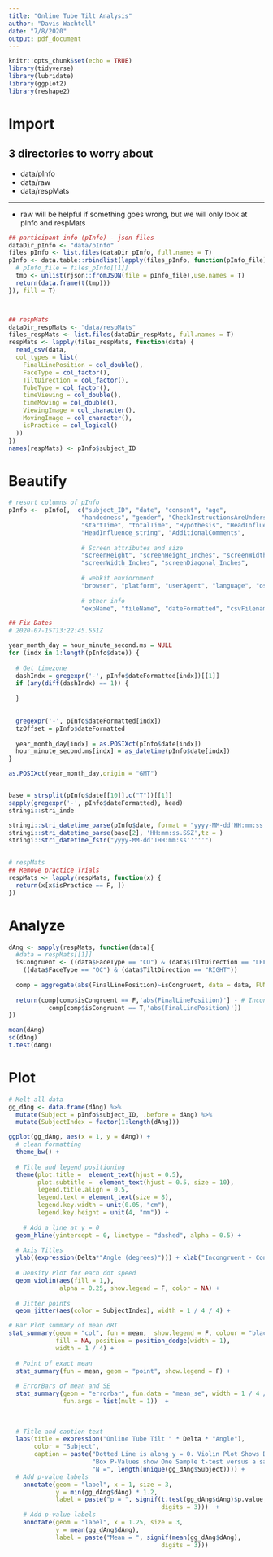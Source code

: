 ```yaml
---
title: "Online Tube Tilt Analysis"
author: "Davis Wachtell"
date: "7/8/2020"
output: pdf_document
---
```


```r
knitr::opts_chunk$set(echo = TRUE)
library(tidyverse)
library(lubridate)
library(ggplot2)
library(reshape2)
```

# Import
## 3 directories to worry about
- data/pInfo 
- data/raw
- data/respMats   

---

* raw will be helpful if something goes wrong, but we will only look at pInfo and respMats
```r
## participant info (pInfo) - json files
dataDir_pInfo <- "data/pInfo"
files_pInfo <- list.files(dataDir_pInfo, full.names = T)
pInfo <- data.table::rbindlist(lapply(files_pInfo, function(pInfo_file) {
  # pInfo_file = files_pInfo[[1]]
  tmp <- unlist(rjson::fromJSON(file = pInfo_file),use.names = T)
  return(data.frame(t(tmp)))
}), fill = T)



## respMats
dataDir_respMats <- "data/respMats"
files_respMats <- list.files(dataDir_respMats, full.names = T)
respMats <- lapply(files_respMats, function(data) {
  read_csv(data, 
  col_types = list(
    FinalLinePosition = col_double(),
    FaceType = col_factor(),
    TiltDirection = col_factor(),
    TubeType = col_factor(),
    timeViewing = col_double(),
    timeMoving = col_double(),
    ViewingImage = col_character(),
    MovingImage = col_character(),
    isPractice = col_logical()
  ))
})
names(respMats) <- pInfo$subject_ID

```



# Beautify
```r
# resort columns of pInfo
pInfo <-  pInfo[,  c("subject_ID", "date", "consent", "age",
                    "handedness", "gender", "CheckInstructionsAreUnderstood",
                    "startTime", "totalTime", "Hypothesis", "HeadInfluence_Bool",
                    "HeadInfluence_string", "AdditionalComments", 
                    
                    # Screen attributes and size
                    "screenHeight", "screenHeight_Inches", "screenWidth",
                    "screenWidth_Inches", "screenDiagonal_Inches",
                    
                    # webkit enviornment
                    "browser", "platform", "userAgent", "language", "os_cpu",
                    
                    # other info
                    "expName", "fileName", "dateFormatted", "csvFilename", "jsonFilename")]

## Fix Dates
# 2020-07-15T13:22:45.551Z

year_month_day = hour_minute_second.ms = NULL
for (indx in 1:length(pInfo$date)) {
  
  # Get timezone
  dashIndx = gregexpr('-', pInfo$dateFormatted[indx])[[1]]
  if (any(diff(dashIndx) == 1)) {
    
  }
  
  
  gregexpr('-', pInfo$dateFormatted[indx])
  tzOffset = pInfo$dateFormatted
  
  year_month_day[indx] = as.POSIXct(pInfo$date[indx])
  hour_minute_second.ms[indx] = as_datetime(pInfo$date[indx])
}

as.POSIXct(year_month_day,origin = "GMT")


base = strsplit(pInfo$date[[10]],c("T"))[[1]]
sapply(gregexpr('-', pInfo$dateFormatted), head)
stringi::stri_inde

stringi::stri_datetime_parse(pInfo$date, format = "yyyy-MM-dd'HH:mm:ss.SSZZ", tz = "GMT")
stringi::stri_datetime_parse(base[2], 'HH:mm:ss.SSZ',tz = )
stringi::stri_datetime_fstr("yyyy-MM-dd'THH:mm:ss'''''")

  
# respMats
## Remove practice Trials
respMats <- lapply(respMats, function(x) {
  return(x[x$isPractice == F, ])
})

```

# Analyze
```r
dAng <- sapply(respMats, function(data){
  #data = respMats[[1]]
  isCongruent <- ((data$FaceType == "CO") & (data$TiltDirection == "LEFT")) |
    ((data$FaceType == "OC") & (data$TiltDirection == "RIGHT"))
  
  comp = aggregate(abs(FinalLinePosition)~isCongruent, data = data, FUN = mean)
  
  return(comp[comp$isCongruent == F,'abs(FinalLinePosition)'] - # Incongruent - Congruent
           comp[comp$isCongruent == T,'abs(FinalLinePosition)'])
})

mean(dAng)
sd(dAng)
t.test(dAng)
```



# Plot
```r
# Melt all data
gg_dAng <- data.frame(dAng) %>%
  mutate(Subject = pInfo$subject_ID, .before = dAng) %>%
  mutate(SubjectIndex = factor(1:length(dAng)))

ggplot(gg_dAng, aes(x = 1, y = dAng)) + 
  # clean formatting
  theme_bw() + 
  
  # Title and legend positioning
  theme(plot.title =  element_text(hjust = 0.5),
        plot.subtitle =  element_text(hjust = 0.5, size = 10),
        legend.title.align = 0.5,
        legend.text = element_text(size = 8),
        legend.key.width = unit(0.05, "cm"),
        legend.key.height = unit(4, "mm")) +
  
    # Add a line at y = 0
  geom_hline(yintercept = 0, linetype = "dashed", alpha = 0.5) + 
  
  # Axis Titles
  ylab((expression(Delta*"Angle (degrees)"))) + xlab("Incongruent - Congruent") + 
  
  # Density Plot for each dot speed
  geom_violin(aes(fill = 1,),
              alpha = 0.25, show.legend = F, color = NA) +
  
  # Jitter points
  geom_jitter(aes(color = SubjectIndex), width = 1 / 4 / 4) +

# Bar Plot summary of mean dRT
stat_summary(geom = "col", fun = mean,  show.legend = F, colour = "black",
             fill = NA, position = position_dodge(width = 1),
             width = 1 / 4) +
  
  # Point of exact mean
  stat_summary(fun = mean, geom = "point", show.legend = F) +
  
  # ErrorBars of mean and SE
  stat_summary(geom = "errorbar", fun.data = "mean_se", width = 1 / 4 / 2,
               fun.args = list(mult = 1))  +
  
  
  
  # Title and caption text
  labs(title = expression("Online Tube Tilt " * Delta * "Angle"),
       color = "Subject",
       caption = paste("Dotted Line is along y = 0. Violin Plot Shows Density as a Volume.\n",
                       "Box P-Values show One Sample t-test versus a sample of mean 0.\n", 
                       "N =", length(unique(gg_dAng$Subject)))) +
  # Add p-value labels
    annotate(geom = "label", x = 1, size = 3,
             y = min(gg_dAng$dAng) * 1.2,
             label = paste("p = ", signif(t.test(gg_dAng$dAng)$p.value, 
                                          digits = 3)))  +
    # Add p-value labels
    annotate(geom = "label", x = 1.25, size = 3,
             y = mean(gg_dAng$dAng),
             label = paste("Mean = ", signif(mean(gg_dAng$dAng), 
                                          digits = 3)))
  

```

